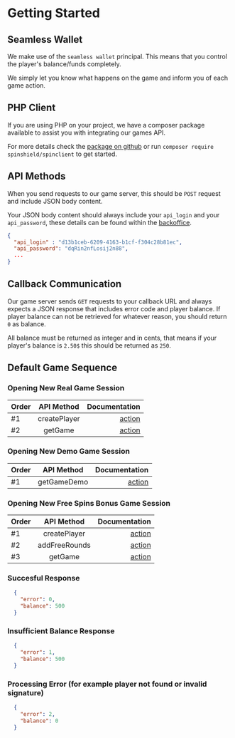 #  Getting Started

## Seamless Wallet
We make use of the `seamless wallet` principal. This means that you control the player's balance/funds completely. 

We simply let you know what happens on the game and inform you of each game action.

## PHP Client
If you are using PHP on your project, we have a composer package available to assist you with integrating our games API.

For more details check the [package on github](https://github.com/spinshield/spinclient) or run `composer require spinshield/spinclient` to get started.

## API Methods
When you send requests to our game server, this should be `POST` request and include JSON body content.

Your JSON body content should always include your `api_login` and your `api_password`, these details can be found within the [backoffice](/2-backoffice).

```json
{
  "api_login" : "d13b1ceb-6209-4163-b1cf-f304c28b81ec",
  "api_password": "dqRin2nfLosij2n88",
  ...
}
```

## Callback Communication
Our game server sends `GET` requests to your callback URL and always expects a JSON response that includes error code and player balance. If player balance can not be retrieved for whatever reason, you should return `0` as balance.

All balance must be returned as integer and in cents, that means if your player's balance is `2.50$` this should be returned as `250`.

## Default Game Sequence

### Opening New Real Game Session
| Order        | API Method |   Documentation |
| :------------ | :---------: | ----------: |
| #1        |    createPlayer    | [action](/i-methods/create-player) |
| #2        |    getGame    | [action](/i-methods/get-game) |

### Opening New Demo Game Session
| Order        | API Method |   Documentation |
| :------------ | :---------: | ----------: |
| #1        |    getGameDemo    | [action](/i-methods/get-game-demo) |

### Opening New Free Spins Bonus Game Session
| Order        | API Method |   Documentation |
| :------------ | :---------: | ----------: |
| #1        |    createPlayer    | [action](/i-methods/create-player) |
| #2        |    addFreeRounds    | [action](/i-methods/add-freerounds) |
| #3        |    getGame    | [action](/i-methods/get-game) |


### Succesful Response
```json
  {
    "error": 0,
    "balance": 500
  }
```

### Insufficient Balance Response
```json
  {
    "error": 1,
    "balance": 500
  }
```

### Processing Error (for example player not found or invalid signature)
```json
  {
    "error": 2,
    "balance": 0
  }
```

